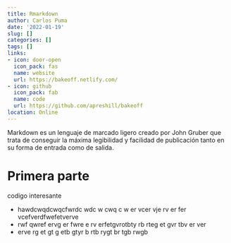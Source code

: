```yaml
---
title: Rmarkdown
author: Carlos Puma
date: '2022-01-19'
slug: []
categories: []
tags: []
links:
- icon: door-open
  icon_pack: fas
  name: website
  url: https://bakeoff.netlify.com/
- icon: github
  icon_pack: fab
  name: code
  url: https://github.com/apreshill/bakeoff
location: Online
---
```


Markdown es un lenguaje de marcado ligero creado por John Gruber que trata de conseguir la máxima legibilidad y facilidad de publicación tanto en su forma de entrada como de salida.

# Primera parte

codigo interesante

- hawdcwqdcwqcfwrdc wdc w cwq c w er vcer vje rv er fer vcefverdfwefetverve
- rwf qwref ervg er fwre e rv erfetgvrotbty rb rteg et gvr tbv er ver 
- erve rg et gt g etb gtyr b rtb rygt br tgb rwgb


